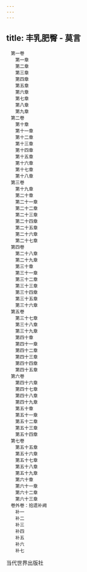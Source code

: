 ```yaml
---
---
---
```

title: 丰乳肥臀 - 莫言
---


```
　第一卷
　　第一章
　　第二章
　　第三章
　　第四章
　　第五章
　　第六章
　　第七章
　　第八章
　　第九章
　第二卷
　　第十章
　　第十一章
　　第十二章
　　第十三章
　　第十四章
　　第十五章
　　第十六章
　　第十七章
　　第十八章
　第三卷
　　第十九章
　　第二十章
　　第二十一章
　　第二十二章
　　第二十三章
　　第二十四章
　　第二十五章
　　第二十六章
　　第二十七章
　第四卷
　　第二十八章
　　第二十九章
　　第三十章
　　第三十一章
　　第三十二章
　　第三十三章
　　第三十四章
　　第三十五章
　　第三十六章
　第五卷
　　第三十七章
　　第三十八章
　　第三十九章
　　第四十章
　　第四十一章
　　第四十二章
　　第四十三章
　　第四十四章
　　第四十五章
　第六卷
　　第四十六章
　　第四十七章
　　第四十八章
　　第四十九章
　　第五十章
　　第五十一章
　　第五十二章
　　第五十三章
　　第五十四章
　第七卷
　　第五十五章
　　第五十六章
　　第五十七章
　　第五十八章
　　第五十九章
　　第六十章
　　第六十一章
　　第六十二章
　　第六十三章
　卷外卷：拾遗补阙
　　补一
　　补二
　　补三
　　补四
　　补五
　　补六
　　补七
```



当代世界出版社